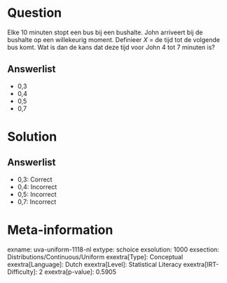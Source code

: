 Question
========

Elke 10 minuten stopt een bus bij een bushalte. John arriveert bij de
bushalte op een willekeurig moment. Definieer *X* = de tijd tot de
volgende bus komt. Wat is dan de kans dat deze tijd voor John 4 tot 7
minuten is?\

Answerlist
----------

* 0,3
* 0,4
* 0,5
* 0,7

Solution
========

Answerlist
----------

* 0,3: Correct
* 0,4: Incorrect
* 0,5: Incorrect
* 0,7: Incorrect

Meta-information
================
exname: uva-uniform-1118-nl
extype: schoice
exsolution: 1000
exsection: Distributions/Continuous/Uniform
exextra[Type]: Conceptual
exextra[Language]: Dutch
exextra[Level]: Statistical Literacy
exextra[IRT-Difficulty]: 2
exextra[p-value]: 0.5905
